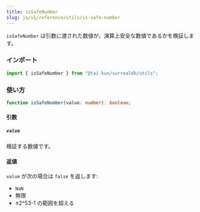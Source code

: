 ```yaml
---
title: isSafeNumber
slug: ja/v1/reference/utils/is-safe-number
---
```


`isSafeNumber` は引数に渡された数値が、演算上安全な数値であるかを検証します。

### インポート

```ts
import { isSafeNumber } from "@tai-kun/surrealdb/utils";
```

### 使い方

```ts
function isSafeNumber(value: number): boolean;
```

#### 引数

##### `value`

検証する数値です。

#### 返値

`value` が次の場合は `false` を返します:

- `NaN`
- 無限
- ±2^53-1 の範囲を超える
